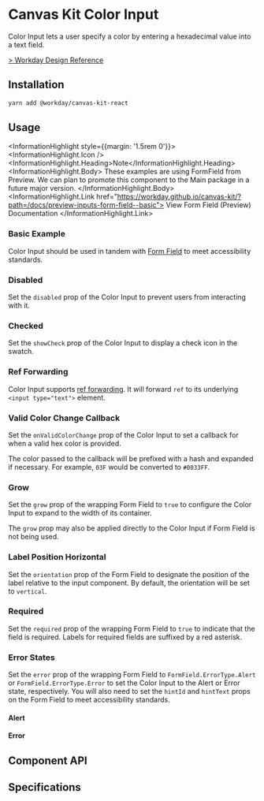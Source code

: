 
<Meta of={ColorInputStories} />

# Canvas Kit Color Input

Color Input lets a user specify a color by entering a hexadecimal value into a text field.

[> Workday Design Reference](https://design.workday.com/components/inputs/color-input)

## Installation

```sh
yarn add @workday/canvas-kit-react
```

## Usage

<InformationHighlight style={{margin: '1.5rem 0'}}>
  <InformationHighlight.Icon />
  <InformationHighlight.Heading>Note</InformationHighlight.Heading>
  <InformationHighlight.Body>
    These examples are using FormField from Preview. We can plan to promote this component to the
    Main package in a future major version.
  </InformationHighlight.Body>
  <InformationHighlight.Link href="https://workday.github.io/canvas-kit/?path=/docs/preview-inputs-form-field--basic">
    View Form Field (Preview) Documentation
  </InformationHighlight.Link>
</InformationHighlight>

### Basic Example

Color Input should be used in tandem with [Form Field](/components/inputs/form-field/) to meet
accessibility standards.

<ExampleCodeBlock of={ColorInputStories.Basic} />

### Disabled

Set the `disabled` prop of the Color Input to prevent users from interacting with it.

<ExampleCodeBlock of={ColorInputStories.Disabled} />

### Checked

Set the `showCheck` prop of the Color Input to display a check icon in the swatch.

<ExampleCodeBlock of={ColorInputStories.Checked} />

### Ref Forwarding

Color Input supports [ref forwarding](https://reactjs.org/docs/forwarding-refs.html). It will
forward `ref` to its underlying `<input type="text">` element.

<ExampleCodeBlock of={ColorInputStories.RefForwarding} />

### Valid Color Change Callback

Set the `onValidColorChange` prop of the Color Input to set a callback for when a valid hex color is
provided.

The color passed to the callback will be prefixed with a hash and expanded if necessary. For
example, `03F` would be converted to `#0033FF`.

<ExampleCodeBlock of={ColorInputStories.ValidColorChange} />

### Grow

Set the `grow` prop of the wrapping Form Field to `true` to configure the Color Input to expand to
the width of its container.

<ExampleCodeBlock of={ColorInputStories.Grow} />

The `grow` prop may also be applied directly to the Color Input if Form Field is not being used.

### Label Position Horizontal

Set the `orientation` prop of the Form Field to designate the position of the label relative to the
input component. By default, the orientation will be set to `vertical`.

<ExampleCodeBlock of={ColorInputStories.LabelPosition} />

### Required

Set the `required` prop of the wrapping Form Field to `true` to indicate that the field is required.
Labels for required fields are suffixed by a red asterisk.

<ExampleCodeBlock of={ColorInputStories.Required} />

### Error States

Set the `error` prop of the wrapping Form Field to `FormField.ErrorType.Alert` or
`FormField.ErrorType.Error` to set the Color Input to the Alert or Error state, respectively. You
will also need to set the `hintId` and `hintText` props on the Form Field to meet accessibility
standards.

#### Alert

<ExampleCodeBlock of={ColorInputStories.Alert} />

#### Error

<ExampleCodeBlock of={ColorInputStories.Error} />

## Component API

<SymbolDoc name="ColorInput" fileName="/react/" />

## Specifications

<Specifications file="ColorPicker.spec.ts" name="ColorInput" />
